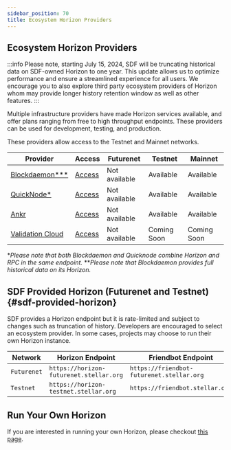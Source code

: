 ```yaml
---
sidebar_position: 70
title: Ecosystem Horizon Providers
---
```


## Ecosystem Horizon Providers

:::info
Please note, starting July 15, 2024, SDF will be truncating historical data on SDF-owned Horizon to one year. This update allows us to optimize performance and ensure a streamlined experience for all users. We encourage you to also explore third party ecosystem providers of Horizon whom may provide longer history retention window as well as other features.
:::

Multiple infrastructure providers have made Horizon services available, and offer plans ranging from free to high throughput endpoints. These providers can be used for development, testing, and production.

These providers allow access to the Testnet and Mainnet networks.

| Provider                                                                           | Access                                              | Futurenet     | Testnet   | Mainnet     |
| ------------------------------------------------------------------------------------ | --------------------------------------------------- | ------------- | --------- | ----------- |
| [Blockdaemon\*\**](https://docs.blockdaemon.com/reference/supported-stellar-methods) | [Access](https://www.blockdaemon.com/apply/soroban) | Not available | Available | Available   |
| [QuickNode\*](https://www.quicknode.com/docs/stellar)                                | [Access](https://www.quicknode.com/chains/stellar)  | Not available | Available | Available   |
| [Ankr](https://www.ankr.com/rpc/advanced-api/)                                       | [Access](https://www.ankr.com/rpc/advanced-api/)    | Not available | Available | Available   |
| [Validation Cloud](https://www.validationcloud.io/)                                  | [Access](https://www.validationcloud.io/)    | Not available | Coming Soon | Coming Soon   |


\*_Please note that both Blockdaemon and Quicknode combine Horizon and RPC in the same endpoint._
\**_Please note that Blockdaemon provides full historical data on its Horizon._

## SDF Provided Horizon (Futurenet and Testnet) {#sdf-provided-horizon}

SDF provides a Horizon endpoint but it is rate-limited and subject to changes such as truncation of history. Developers are encouraged to select an ecosystem provider. In some cases, projects may choose to run their own Horizon instance.

| Network     | Horizon Endpoint                          | Friendbot Endpoint                        | Provider                      |
| ----------- | ------------------------------------- | ----------------------------------------- | ----------------------------- |
| `Futurenet` | `https://horizon-futurenet.stellar.org`   | `https://friendbot-futurenet.stellar.org` | [SDF](http://www.stellar.org) |
| `Testnet`   | `https://horizon-testnet.stellar.org` | `https://friendbot.stellar.org`           | [SDF](http://www.stellar.org) |

## Run Your Own Horizon

If you are interested in running your own Horizon, please checkout [this
page](./admin-guide/overview.mdx).

